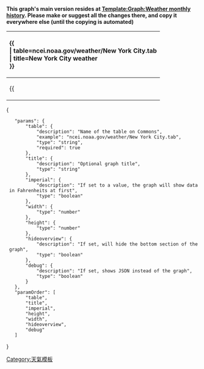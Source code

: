 {{documentation subpage}}
{{Lua|Module:Graph}}
'''This graph's main version resides at [https://www.mediawiki.org/wiki/Template:Graph:Weather_monthly_history Template:Graph:Weather monthly history]. Please make or suggest all the changes there, and copy it everywhere else (until the copying is automated)'''

{| class="wikitable"
! style="text-align: left;" | <nowiki>{{</nowiki>{{BASEPAGENAME}}<br>
&#124; table=ncei.noaa.gov/weather/New York City.tab<br>
&#124; title=New York City weather<br>
<nowiki>}}</nowiki>
|-
| {{{{BASEPAGENAME}}
| table=ncei.noaa.gov/weather/New York City.tab
| title=New York City weather
}}
|}
[[Category:天氣模板]]

<templatedata>
{
	"params": {
		"table": {
			"description": "Name of the table on Commons",
			"example": "ncei.noaa.gov/weather/New York City.tab",
			"type": "string",
			"required": true
		},
		"title": {
			"description": "Optional graph title",
			"type": "string"
		},
		"imperial": {
			"description": "If set to a value, the graph will show data in Fahrenheits at first",
			"type": "boolean"
		},
		"width": {
			"type": "number"
		},
		"height": {
			"type": "number"
		},
		"hideoverview": {
			"description": "If set, will hide the bottom section of the graph",
			"type": "boolean"
		},
		"debug": {
			"description": "If set, shows JSON instead of the graph",
			"type": "boolean"
		}
	},
	"paramOrder": [
		"table",
		"title",
		"imperial",
		"height",
		"width",
		"hideoverview",
		"debug"
	]
}
</templatedata>
